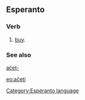 ==Esperanto==
===Verb===
# [[buy]].

===See also===
[[aĉet-]]

{{Universala Vortaro}}
[[eo:aĉeti]]
[[Category:Esperanto language]]